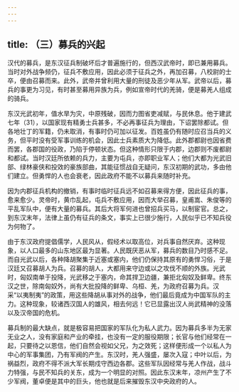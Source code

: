 ```yaml
---
---
---
```

title: （三）募兵的兴起
---



汉代的募兵，是东汉征兵制破坏后才普遍施行的，但西汉武帝时，即已兼用募兵。当时对外战争频仍，征兵不敷应用，因此必须于征兵之外，再加召募，八校尉的士卒，便由召募而来。此外，武帝并曾利用大量的刑徒及恶少年从军。武帝以后，募兵的事更为习见，有时甚至募用异族为兵，例如宣帝时代的羌骑，便是募羌人组成的骑兵。

东汉光武初年，值水旱为灾，中原残破，因而力图省吏减赋，与民休息。他于建武七年（31），以国家现有精勇士兵甚多，不必再事征兵为理由，下诏罢除都试。但各地壮丁的军籍，仍未取消，有事时仍可加以征发。百姓虽仍有随时应召当兵的义务，但平时没有受军事训练的机会，因此士兵素质大为降低。此外郡都尉也因省费而罢，各郡国的役政，乃陷于停顿状态。但这种情形只限于内郡，边郡则不废都尉和都试。当时汉廷所依赖的兵力，主要为屯兵，亦即职业军人；他们大都为光武旧部、绿林豪侠和投效的豪族部曲，其能征惯战自无疑问，东汉初期的武功，多由他们建立。但勇悍的人也会衰老，因此政府不能不以募兵来随时补充。

因为内郡征兵机构的撤销，有事时临时征兵远不如召募来得方便，因此征兵的事，愈来愈少。灵帝时，黄巾乱起，屯兵不敷应用，因而大举召募，皇甫嵩、朱俊等的平乱军队中，便有大量的募兵。其后大将军何进也曾招兵买马，以制宦官。总之，到东汉末年，法律上虽仍有征兵的条文，事实上已很少施行，人民似乎已不知兵役为何物了。

由于东汉政府提倡儒学，人民风从，假经术以取高位，对兵事自然厌弃。这种现象，以人口最多的山东地区最为显著。人民既厌恶从军，募兵的数目乃时感不足。而自光武以后，各种降胡聚集于近塞或塞内，他们仍保持其原有的勇悍习俗，于是汉廷又召募胡人为兵。召募的胡人，大都用来守边或以之攻伐不顺的外族。光武时，匈奴南单于投降，光武移之于塞内，命其捍卫边疆，兼拒北匈奴及鲜卑。终东汉之世，除南匈奴外，尚有大批投降的鲜卑、乌桓、羌，为政府召募为兵。汉采“以夷制夷”的政策，用这些降胡从事对外的战争，他们最后竟成为中国军队的主力。这种现象，较诸西汉国人的雄风，相去何远！它已显露出汉人尚武精神的没落以及汉帝国的危机。

募兵制的最大缺点，就是极容易把国家的军队化为私人武力。因为募兵多半为无家无业之人，没有家庭和产业的牵挂，也没有一定的服役期限；长官与他们经常在一起，只要待之以恩信，他们自然会视如父兄，为之效死；这样便形成一个以私人为中心的军事集团，乃有军阀的产生。东汉时，羌人强盛，屡次入寇；中叶以后，为祸益烈，政府不得不派大军长期戍守西边各郡。这些军队因经常与羌人作战，战斗力特强，与民不知兵的关东，成为一个明显的对照。因此东汉末年，凉州产生了不少军阀，董卓便是其中的巨头，他也就是后来摧毁东汉中央政府的人。